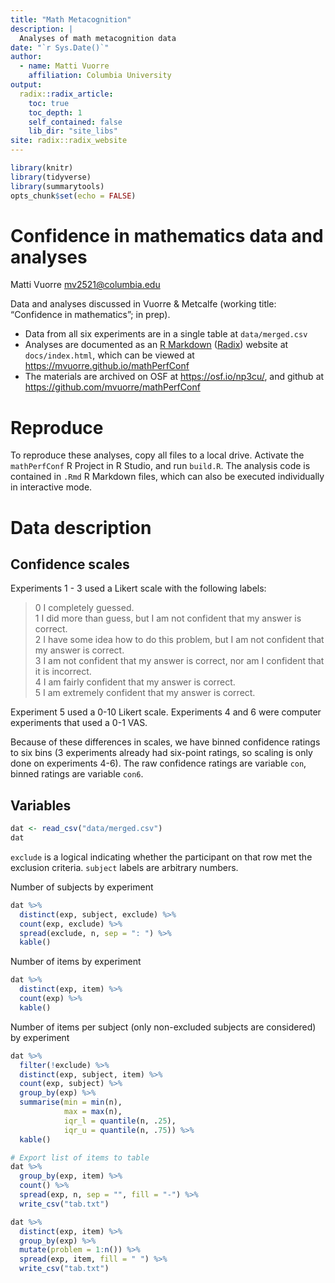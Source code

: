 ```yaml
---
title: "Math Metacognition"
description: |
  Analyses of math metacognition data
date: "`r Sys.Date()`"
author:
  - name: Matti Vuorre 
    affiliation: Columbia University
output: 
  radix::radix_article:
    toc: true
    toc_depth: 1
    self_contained: false
    lib_dir: "site_libs"
site: radix::radix_website
---
```


```r
library(knitr)
library(tidyverse)
library(summarytools)
opts_chunk$set(echo = FALSE)
```

# Confidence in mathematics data and analyses

Matti Vuorre <mv2521@columbia.edu>

Data and analyses discussed in Vuorre & Metcalfe (working title: "Confidence in mathematics"; in prep). 

* Data from all six experiments are in a single table at `data/merged.csv`
* Analyses are documented as an [R Markdown](https://rmarkdown.rstudio.com/) ([Radix](https://rstudio.github.io/radix/)) website at `docs/index.html`, which can be viewed at <https://mvuorre.github.io/mathPerfConf>
* The materials are archived on OSF at <https://osf.io/np3cu/>, and github at <https://github.com/mvuorre/mathPerfConf>

# Reproduce

To reproduce these analyses, copy all files to a local drive. Activate the `mathPerfConf` R Project in R Studio, and run `build.R`. The analysis code is contained in `.Rmd` R Markdown files, which can also be executed individually in interactive mode.


# Data description

## Confidence scales

Experiments 1 - 3 used a Likert scale with the following labels:

>0 I completely guessed.  
1 I did more than guess, but I am not confident that my answer is correct.  
2 I have some idea how to do this problem, but I am not confident that my answer is correct.  
3 I am not confident that my answer is correct, nor am I confident that it is incorrect.  
4 I am fairly confident that my answer is correct.  
5 I am extremely confident that my answer is correct.  

Experiment 5 used a 0-10 Likert scale. Experiments 4 and 6 were computer experiments that used a 0-1 VAS. 

Because of these differences in scales, we have binned confidence ratings to six bins (3 experiments already had six-point ratings, so scaling is only done on experiments 4-6). The raw confidence ratings are variable `con`, binned ratings are variable `con6`.

## Variables

```r
dat <- read_csv("data/merged.csv")
dat
```

`exclude` is a logical indicating whether the participant on that row met the exclusion criteria. `subject` labels are arbitrary numbers.

Number of subjects by experiment

```r
dat %>% 
  distinct(exp, subject, exclude) %>% 
  count(exp, exclude) %>%
  spread(exclude, n, sep = ": ") %>% 
  kable()
```

Number of items by experiment

```r
dat %>% 
  distinct(exp, item) %>% 
  count(exp) %>% 
  kable()
```

Number of items per subject (only non-excluded subjects are considered) by experiment

```r
dat %>% 
  filter(!exclude) %>% 
  distinct(exp, subject, item) %>% 
  count(exp, subject) %>% 
  group_by(exp) %>% 
  summarise(min = min(n),
            max = max(n),
            iqr_l = quantile(n, .25),
            iqr_u = quantile(n, .75)) %>% 
  kable()
```

```r
# Export list of items to table
dat %>% 
  group_by(exp, item) %>% 
  count() %>% 
  spread(exp, n, sep = "", fill = "-") %>% 
  write_csv("tab.txt")

dat %>% 
  distinct(exp, item) %>% 
  group_by(exp) %>% 
  mutate(problem = 1:n()) %>% 
  spread(exp, item, fill = " ") %>% 
  write_csv("tab.txt")
```
